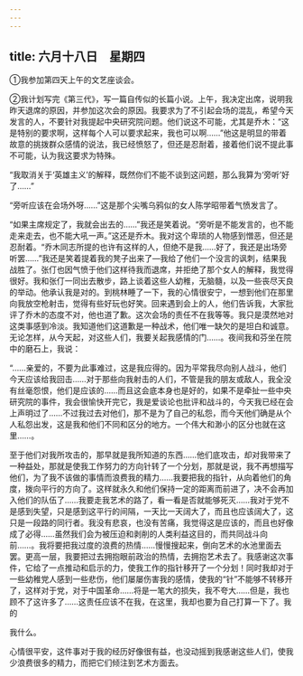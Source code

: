 ```yaml
---
---
---
```

title: 六月十八日　星期四
---




①我参加第四天上午的文艺座谈会。

②我计划写完《第三代》，写一篇自传似的长篇小说。上午，我决定出席，说明我昨天退席的原因，并参加这次会的原因。我要求为了不引起会场的混乱，希望今天发言的人，不要针对我提起中央研究院问题。他们说这不可能，尤其是乔木：“这是特别的要求啊，这样每个人可以要求起来，我也可以啊……”他这是明显的带着故意的挑拨群众感情的说法，我已经愤怒了，但还是忍耐着，接着他们说不提此事不可能，认为我这要求为特殊。

“我取消关于‘英雄主义’的解释，既然你们不能不谈到这问题，那么我算为‘旁听’好了……”

“旁听应该在会场外呀……”这是那个尖嘴乌鸦似的女人陈学昭带着气愤发言了。

“如果主席规定了，我就会出去的……”我还是笑着说。“旁听是不能发言的，也不能走来走去，也不能大吼一声。”这还是乔木。我对这个卑琐的人物感到憎恶，但还是忍耐着。“乔木同志所提的也许有这样的人，但绝不是我……好了，我还是出场旁听罢……”我还是笑着提着我的凳子出来了―我给了他们一个没言的讽刺，结果我战胜了。张仃也因气愤于他们这样待我而退席，并拒绝了那个女人的解释，我觉得很好。我和张仃一同出去散步，路上谈着这些人幼稚，无脑髓，以及一些丧尽天良的举动。他承认我是对的。到桃林睡了一下，我的心情很安宁，一想到他们在那里向我放空枪射击，觉得有些好玩也好笑。回来遇到会上的人，他们告诉我，大家批评了乔木的态度不对，他也道了歉。这次会场的责任不在我等等。我只是漠然地对这类事感到冷淡。我知道他们这道歉是一种战术，他们唯一缺欠的是坦白和诚意。无论怎样，从今天起，对这些人们，我要关起我感情的门……。夜间我和芬坐在院中的磨石上，我说：

“……亲爱的，不要为此事难过，这是我应得的。因为平常我尽向别人战斗，他们今天应该给我回击……对于那些向我射击的人们，不管是我的朋友或敌人，我全没有丝毫怨恨，他们是应该的……而且这会底本身也是好的，如果不是牵扯一些中央研究院的事件，我会很愉快开完它，我是爱谈论也批评和战斗的，今天我已经在会上声明过了……不过我过去对他们，那不是为了自己的私怨，而今天他们确是从个人私怨出发，这是我和他们不同和区分的地方。一个伟大和渺小的区分也就在这里……。

至于他们对我所攻击的，那早就是我所知道的东西……他们底攻击，却对我带来了一种益处，那就是使我工作努力的方向针转了一个分划，那就是说，我不再想描写他们，为了我不该做的事情而浪费我的精力……我要把我的指针，从向着他们的角度，拨向平行的方向了。这样就永久和他们保持一定的距离而前进了，决不会再加入他们的队伍了……我要走我艺术的路了，看一看是否就能够死灭……我对于党不是感到失望，只是感到这平行的间隔，一天比一天阔大了，而且也应该阔大了，这只是一段路的同行者。我没有悲哀，也没有苦痛，我觉得这是应该的，而且也好像成了必得……虽然我们会为被压迫和剥削的人类利益这目的，而共同战斗向前……。我将要把我过度的浪费的热情……慢慢搜起来，倒向艺术的水池里面去罢。更高一层，我要把过去拥抱眼前政治的热情，去拥抱艺术去了。我感谢这次事件，它给了一点推动和启示的力，使我工作的指针移开了一个分划！同时我却对于一些幼稚党人感到一些悲伤，他们屡屡伤害我的感情，使我的“针”不能够不转移开了，这样对于党，对于中国革命……将是一笔大的损失，我不夸大……但是，我也顾不了这许多了……这责任应该不在我，在这里，我却也要为自己打算一下了。我的

我什么。

心情很平安，这件事对于我的经历好像很有益，也没动摇到我感谢这些人们，使我少浪费很多的精力，而把它们倾注到艺术方面去。
